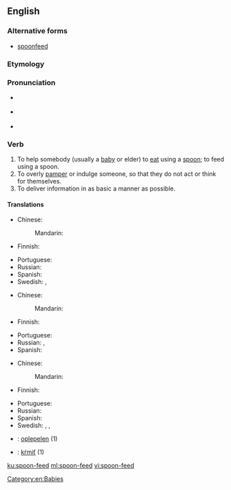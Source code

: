 ==English==

===Alternative forms===
* [[spoonfeed]]

===Etymology===
{{compound|spoon|feed|lang=en}}

===Pronunciation===
* {{a|GenAm}} {{IPA|/ˈspunˌfid/|lang=en}}
* {{a|RP}} {{IPA|/ˈspuːnfiːd/|lang=en}}
* {{hyphenation|spoon|feed|lang=en}}

===Verb===
{{en-verb|head=[[spoon]]-[[feed]]|spoon-feeds|spoon-feeding|spoon-fed}}

# To help somebody (usually a [[baby]] or elder) to [[eat]] using a [[spoon]]; to feed using a spoon.
# To overly [[pamper]] or indulge someone, so that they do not act or think for themselves.
# To deliver information in as basic a manner as possible.<!-- to [[teach]] or [[assist]] whilst requiring little or no [[effort]] on the part of the person being taught or assisted -->

====Translations====
{{trans-top|to help somebody to eat using a spoon}}
* Chinese:
*: Mandarin: {{t-needed|cmn}}
* Finnish: {{t|fi|[[syöttää]] [[lusikalla]]}}
{{trans-mid}}
* Portuguese: {{t|pt|[[dar]] [[de]] [[comer]] [[com]] [[colher]]}}
* Russian: {{t+|ru|корми́ть ложкой}}
* Spanish: {{t|es|dar de comer con cuchara}}
* Swedish: {{t|sv|skedmata}}, {{t+|sv|mata}}
{{trans-bottom}}

{{trans-top|to overly pamper or indulge someone}}
* Chinese:
*: Mandarin: {{t-needed|cmn}}
* Finnish: {{t|fi|poispilata}}
{{trans-mid}}
* Portuguese: {{t|pt|[[dar]] [[tudo]] [[mastigado]]}}
* Russian: {{t+|ru|ба́ловать}}, {{t+|ru|не́жить}}
* Spanish: {{t-needed|es}}
{{trans-bottom}}

{{trans-top|to deliver information in as basic a manner as possible}}
* Chinese:
*: Mandarin: {{t-needed|cmn}}
* Finnish: {{t+|fi|vääntää rautalangasta}}
{{trans-mid}}
* Portuguese: {{t+|pt|mastigar}}
* Russian: {{t-needed|ru}}
* Spanish: {{t+|es|masticar}}
* Swedish: {{t|sv|skedmata}}, {{t+|sv|dalta}}, {{t+|sv|klema}}
{{trans-bottom}}

{{checktrans-top}}
* {{ttbc|nl}}: [[oplepelen]] (1)
{{trans-mid}}
* {{ttbc|sk}}: [[kŕmiť]] (1)
{{trans-bottom}}

[[Category:en:Babies]]

[[ku:spoon-feed]]
[[ml:spoon-feed]]
[[vi:spoon-feed]]